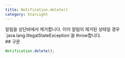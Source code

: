 ```yaml
---
title: Notification.delete()
category: StarLight
---
```


<Section>
  알림을 상단바에서 제거합니다. 이미 알림이 제거된 상태일 경우 `java.lang.IllegalStateException`을 throw합니다.
</Section>
<Section>
  ## 구문

  ~~~js
  Notification.delete();
  ~~~
</Section>